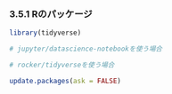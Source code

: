 ### 3.5.1 Rのパッケージ

```r
library(tidyverse)
```

```r
# jupyter/datascience-notebookを使う場合
```

```r
# rocker/tidyverseを使う場合
```

```r
update.packages(ask = FALSE)
```

